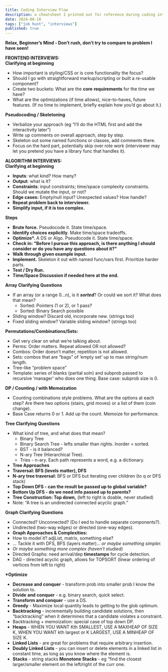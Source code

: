 ```yaml
---
title: Coding Interview Flow
description: a cheatsheet I printed out for reference during coding interviews
date: 2024-08-10
tags: ["job hunt", "interviews"]
published: true
---
```



**Relax, Beginner’s Mind \- Don’t rush, don’t try to compare to problem I have seen\!**

**FRONTEND INTERVIEWS:**  
**Clarifying at beginning**

* How important is styling/CSS or is core functionality the focus?  
* Should I go with straightforward markup/scripting or built a re-usable component?  
* Create two buckets: What are the **core** **requirements** for the time we have?  
* What are the optimizations (if time allows), nice-to-haves, future features. (If no time to implement, briefly explain how you’d go about it.)

**Pseudocoding / Skeletoning**

* Verbalize your approach (eg “I’ll do the HTML first and add the interactivity later”)  
* Write up comments on overall approach, step by step.  
* Skeleton out some named functions or classes, add comments there.  
* Focus on the hard part, potentially skip over rote work (interviewer may let you pretend you have a library func that handles it).

**ALGORITHM INTERVIEWS:**  
**Clarifying at beginning**

- **Inputs**: what kind? How many?   
- **Output**: what is it?  
- **Constraints**: input constraints; time/space complexity constraints. Should we mutate the input, or not?  
- **Edge cases:** Empty/null input? Unexpected values? How handle?  
- **Repeat problem back to interviewer.**  
- **Simplify input, if it is too complex.**

**Steps**

- **Brute force.** Pseudocode it. State time/space.  
- **Identify choices explicitly**. Make time/space tradeoffs.   
- **Optimize\*.** A DS or Algo. Pseudocode it. State time/space.  
- **Check in: "Before I pursue this approach, is there anything I should consider or do you have any questions about it?"**  
- **Walk through given example input.**  
- **Implement.** Skeleton it out with named func/vars first. Prioritize harder parts.  
- **Test / Dry Run.**  
- **Time/Space Discussion if needed here at the end.**


**Array Clarifying Questions**

* If an array (or a range 0...n), is it ***sorted***? Or could we sort it? What does that mean?   
  * Sorted: Pointers (1 or 2), or 1 pass?  
  * Sorted: Binary Search possible  
* Sliding window? Discard old, incorporate new. (strings too)  
* Fixed sliding window? Variable sliding window? (strings too)

**Permutations/Combinations/Sets:**

* Get very clear on what we’re talking about.   
* Perms: Order matters. Repeat allowed OR not allowed?  
* Combos: Order doesn’t matter, repetition is not allowed.  
* Sets: combos that are “bags” of ‘empty set’ up to max string/num length.  
* Tree-like “problem space”  
* Template: series of blanks (partial soln) and subprob passed to recursive ‘manager’ who does one thing. Base case: subprob size is 0\.

**DP / Counting / with Memoization**

* Counting combinations style problems. What are the options at each step? Are there two options (stairs, grid moves) or a list of them (coin change).   
* Base Case returns 0 or 1\. Add up the count. Memoize for performance.

**Tree Clarifying Questions**

* What kind of tree, and what does that mean?  
  * Binary Tree  
  * Binary Search Tree \- lefts smaller than rights. Inorder \= sorted.  
  * BST \- is it balanced?  
  * N-ary Tree (Hierarchical Tree).  
  * Tries \- n-ary. Each path represents a word, e.g. a dictionary.  
* **Tree Approaches**  
* **Traversal: BFS (levels matter), DFS**  
* **N-ary tree traversal:** BFS or DFS but iterating over children (to q or DFS stack)  
* **Top Down DFS \- can the result be passed up to global variable?**  
* **Bottom Up DFS \- do we need info passed up to parents?**  
* **Tree Construction: Top down,** (left to right is doable, never studied)  
* Note: “A tree is an undirected connected acyclic graph.”

**Graph Clarifying Questions**

* Connected? Unconnected? (Do I eed to handle separate components?).  
* Undirected (two-way edges) or directed (one-way edges).  
* **Graph Approaches & Complexities:**  
* How to model it? adjList, matrix, something else?  
* … Tackle it with DFS, BFS (layers matter)… *or maybe something simpler.*  
* *Or maybe something more complex (haven’t studied)*  
* Directed Graphs: need arrival/dep **timestamps** for cycle detection.  
* DAG \- directed acyclic graph, allows for TOPSORT (linear ordering of vertices from left to right)

**\*Optimize**

* **Decrease and conquer** \- transform prob into smaller prob I know the solution to.  
* **Divide** **and** **conquer** \- e.g. binary search, quick select.  
* **Transform and conquer** \- use a DS.  
* **Greedy** \- Maximize local quantity leads to getting to the glob optimum.  
* **Backtracking** \- incrementally building candidate solutions, then “backtracking” when it determines that a candidate violates a constraint.  
* Backtracking \+ memoization: special case of top down DP.  
* **Heaps** \- WHEN YOU WANT Kth SMALLEST, USE A MAXHEAP OF SIZE K, WHEN YOU WANT kth largest or K LARGEST, USE A MINHEAP OF SIZE K.  
* **Linked Lists** \- are great for problems that require arbitrary insertion.   
* **Doubly Linked Lists** \- you can insert or delete elements in a linked list in constant time, as long as you know where the element is.  
* **Stacks** \- string stacks **Monotone Stacks** \- eg “find the closest larger/smaller element on the left/right of the curr one.

